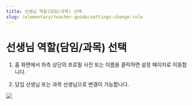 ```yaml
---
title: 선생님 역할(담임/과목) 선택
slug: /elementary/teacher-guide/settings-change-role
---
```



# 선생님 역할(담임/과목) 선택

1. 홈 화면에서 좌측 상단의 프로필 사진 또는 이름을 클릭하면 설정 페이지로 이동합니다.

2. 담임 선생님 또는 과목 선생님으로 변경이 가능합니다.

<Image src="/img/kr/elementary/teacher/10-02.jpg" size="lg" />
